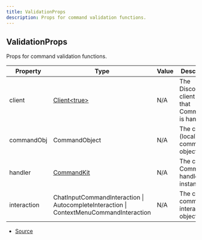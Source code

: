 ```yaml
---
title: ValidationProps
description: Props for command validation functions.
---
```


## ValidationProps

Props for command validation functions.

| Property    | Type                                                                                    | Value | Description                                               |
| ----------- | --------------------------------------------------------------------------------------- | ----- | --------------------------------------------------------- |
| client      | [Client\<true>](https://discord.js.org/docs/packages/discord.js/main/Client:Class)      | N/A   | The Discord.js client object that CommandKit is handling. |
| commandObj  | CommandObject                                                                           | N/A   | The current (local) target command object.                |
| handler     | [CommandKit](/docs/classes/CommandKit)                                                  | N/A   | The current CommandKit handler instance.                  |
| interaction | ChatInputCommandInteraction \| AutocompleteInteraction \| ContextMenuCommandInteraction | N/A   | The current command interaction object.                   |

- [Source](https://github.com/underctrl-io/commandkit/blob/f8cc07d11d2ae5ed7f529adff1649936223e27b2/packages/commandkit/src/types.ts#L195)
